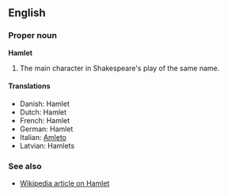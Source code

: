 ==English==
===Proper noun===
'''Hamlet'''

#The main character in Shakespeare's play of the same name.

====Translations====
*Danish: Hamlet
*Dutch: Hamlet
*French: Hamlet
*German: Hamlet
*Italian: [[Amleto]]
*Latvian: Hamlets

===See also===
*[[w:Hamlet|Wikipedia article on Hamlet]]